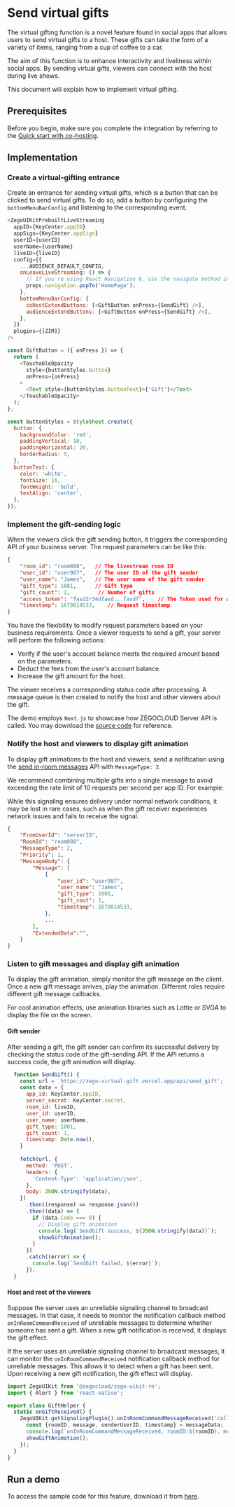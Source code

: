 # Send virtual gifts

The virtual gifting function is a novel feature found in social apps that allows users to send virtual gifts to a host. These gifts can take the form of a variety of items, ranging from a cup of coffee to a car.

The aim of this function is to enhance interactivity and liveliness within social apps. By sending virtual gifts, viewers can connect with the host during live shows.

This document will explain how to implement virtual gifting.

## Prerequisites

Before you begin, make sure you complete the integration by referring to the [Quick start with co-hosting](../02-Quick%20start/02-Quick%20start%20(with%20cohosting).mdx).

## Implementation

### Create a virtual-gifting entrance

Create an entrance for sending virtual gifts, which is a button that can be clicked to send virtual gifts. To do so, add a button by configuring the `bottomMenuBarConfig` and listening to the corresponding event.


```javascript
<ZegoUIKitPrebuiltLiveStreaming
  appID={KeyCenter.appID}
  appSign={KeyCenter.appSign}
  userID={userID}
  userName={userName}
  liveID={liveID}
  config={{
    ...AUDIENCE_DEFAULT_CONFIG,
    onLeaveLiveStreaming: () => {
      // If you're using React Navigation 6, use the navigate method instead of popTo.
      props.navigation.popTo('HomePage');
    },
    bottomMenuBarConfig: {
      coHostExtendButtons: [<GiftButton onPress={SendGift} />],
      audienceExtendButtons: [<GiftButton onPress={SendGift} />],
    },
  }}
  plugins={[ZIM]}
/>

const GiftButton = ({ onPress }) => {
  return (
    <TouchableOpacity
      style={buttonStyles.button}
      onPress={onPress}
    >
      <Text style={buttonStyles.buttonText}>{'Gift'}</Text>
    </TouchableOpacity>
  );
};

const buttonStyles = StyleSheet.create({
  button: {
    backgroundColor: 'red',
    paddingVertical: 10,
    paddingHorizontal: 20,
    borderRadius: 5,
  },
  buttonText: {
    color: 'white',
    fontSize: 16,
    fontWeight: 'bold',
    textAlign: 'center',
  },
});
```

### Implement the gift-sending logic

When the viewers click the gift sending button, it triggers the corresponding API of your business server. The request parameters can be like this:

```json
{
    "room_id": "room888",   // The livestream room ID
    "user_id": "user987",   // The user ID of the gift sender
    "user_name": "James",   // The user name of the gift sender
    "gift_type": 1001,      // Gift type
    "gift_count": 2,         // Number of gifts
    "access_token": "fasd2r34dfasd...fasdf",    // The Token used for authentication
    "timestamp": 1670814533,    // Request timestamp
}
```

You have the flexibility to modify request parameters based on your business requirements. Once a viewer requests to send a gift, your server will perform the following actions:

- Verify if the user's account balance meets the required amount based on the parameters.
- Deduct the fees from the user's account balance.
- Increase the gift amount for the host.

The viewer receives a corresponding status code after processing. A message queue is then created to notify the host and other viewers about the gift.


The demo employs `Next.js` to showcase how ZEGOCLOUD Server API is called. You may download the [source code](https://github.com/ZEGOCLOUD/zego_virtual_gift/blob/main/server_nextjs/pages/api/send_gift.js) for reference.


### Notify the host and viewers to display gift animation


To display gift animations to the host and viewers, send a notification using the [send in-room messages](https://docs.zegocloud.com/article/14716) API with `MessageType: 2`. 

We recommend combining multiple gifts into a single message to avoid exceeding the rate limit of 10 requests per second per app ID. For example:

<Note title="Note">

While this signaling ensures delivery under normal network conditions, it may be lost in rare cases, such as when the gift receiver experiences network issues and fails to receive the signal.
</Note>


```json
{
    "FromUserId": "serverID",
    "RoomId": "room888",
    "MessageType": 2,
    "Priority": 1,
    "MessageBody": {
        "Message": [
            {
                "user_id": "user987",
                "user_name": "James",
                "gift_type": 1001, 
                "gift_cout": 2,
                "timestamp": 1670814533,
            },
            ...
        ],
        "ExtendedData":"",
    }
}
```


### Listen to gift messages and display gift animation

To display the gift animation, simply monitor the gift message on the client. Once a new gift message arrives, play the animation. Different roles require different gift message callbacks.

For cool animation effects, use animation libraries such as Lottie or SVGA to display the file on the screen.


#### Gift sender

After sending a gift, the gift sender can confirm its successful delivery by checking the status code of the gift-sending API. If the API returns a success code, the gift animation will display.

```javascript
  function SendGift() {
    const url = 'https://zego-virtual-gift.vercel.app/api/send_gift';
    const data = {
      app_id: KeyCenter.appID,
      server_secret: KeyCenter.secret,
      room_id: liveID,
      user_id: userID,
      user_name: userName,
      gift_type: 1001,
      gift_count: 1,
      timestamp: Date.now(),
    }
    
    fetch(url, {
      method: 'POST',
      headers: {
        'Content-Type': 'application/json',
      },
      body: JSON.stringify(data),
    })
      .then((response) => response.json())
      .then((data) => {
        if (data.Code === 0) {
          // Display gift animation
          console.log(`SendGift success, ${JSON.stringify(data)}`);
          showGiftAnimation();
        }
      })
      .catch((error) => {
        console.log(`SendGift failed, ${error}`);
      });
  }
```

#### Host and rest of the viewers

Suppose the server uses an unreliable signaling channel to broadcast messages. In that case, it needs to monitor the notification callback method `onInRoomCommandReceived` of unreliable messages to determine whether someone has sent a gift. When a new gift notification is received, it displays the gift effect.

If the server uses an unreliable signaling channel to broadcast messages, it can monitor the `onInRoomCommandReceived` notification callback method for unreliable messages. This allows it to detect when a gift has been sent. Upon receiving a new gift notification, the gift effect will display.


```javascript
import ZegoUIKit from '@zegocloud/zego-uikit-rn';
import { Alert } from 'react-native';

export class GiftHelper {  
  static onGiftReceived() {
    ZegoUIKit.getSignalingPlugin().onInRoomCommandMessageReceived('callbackID', (messageData) => {
      const {roomID, message, senderUserID, timestamp} = messageData;
      console.log(`onInRoomCommandMessageReceived, roomID:${roomID}, message:${message}, senderUserID:${senderUserID}, timestamp:${timestamp}`);
      showGiftAnimation();
    });
  }
}
```

## Run a demo

To access the sample code for this feature, download it from [here](https://github.com/ZEGOCLOUD/zego_virtual_gift/tree/main/samples/rn/live_streaming).
